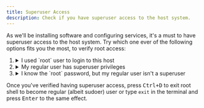 ```yaml
---
title: Superuser Access
description: Check if you have superuser access to the host system.
---
```


As we'll be installing software and configuring services, it's a must to have superuser access to the host system. Try which one ever of the following options fits you the most, to verify root access:

<Steps>

1. <details>
   <summary>I used `root` user to login to this host</summary>
   ```bash title="Verify being root user"
   whoami
   ```
   If it returns `root` then you have root access.
   </details>

2. <details>
   <summary>My regular user has superuser privileges</summary>
   ```bash title="Verify being superuser"
   sudo -i
   # you will be prompted to enter your password
   ```
   If it succeeds then you've superuser access.
   </details>

3. <details>
   <summary>I know the `root` password, but my regular user isn't a superuser</summary>
   ```bash title="Verify having root credentials"
   su
   # you will be prompted to enter root password
   ```
   If it succeeds then you've root access. While it's possible to run the setup as root, it's generally not recommended.

   ```bash title="Add normal user to superuser group"
   # replace `<username>` with actual username
   adduser <username> sudo
   # this is for Debian/Ubuntu based systems
   ```
   Once you login with that user the next time, you can use `sudo` to run commands with superuser privileges. Please verify it's working before proceeding to the next steps.
   </details>

</Steps>

Once you've verified having superuser access, press <kbd>Ctrl+D</kbd> to exit root shell to become regular (albeit sudoer) user or type `exit` in the terminal and press <kbd>Enter</kbd> to the same effect.
